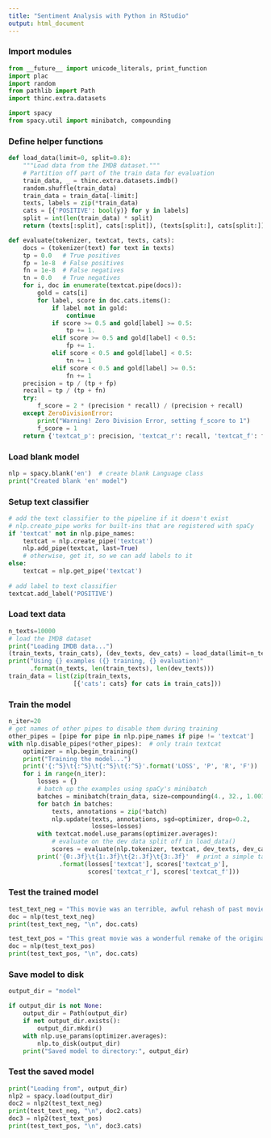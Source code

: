 ```yaml
---
title: "Sentiment Analysis with Python in RStudio"
output: html_document
---
```


### Import modules

```python
from __future__ import unicode_literals, print_function
import plac
import random
from pathlib import Path
import thinc.extra.datasets

import spacy
from spacy.util import minibatch, compounding
```

### Define helper functions

```python
def load_data(limit=0, split=0.8):
    """Load data from the IMDB dataset."""
    # Partition off part of the train data for evaluation
    train_data, _ = thinc.extra.datasets.imdb()
    random.shuffle(train_data)
    train_data = train_data[-limit:]
    texts, labels = zip(*train_data)
    cats = [{'POSITIVE': bool(y)} for y in labels]
    split = int(len(train_data) * split)
    return (texts[:split], cats[:split]), (texts[split:], cats[split:])
```

```python
def evaluate(tokenizer, textcat, texts, cats):
    docs = (tokenizer(text) for text in texts)
    tp = 0.0   # True positives
    fp = 1e-8  # False positives
    fn = 1e-8  # False negatives
    tn = 0.0   # True negatives
    for i, doc in enumerate(textcat.pipe(docs)):
        gold = cats[i]
        for label, score in doc.cats.items():
            if label not in gold:
                continue
            if score >= 0.5 and gold[label] >= 0.5:
                tp += 1.
            elif score >= 0.5 and gold[label] < 0.5:
                fp += 1.
            elif score < 0.5 and gold[label] < 0.5:
                tn += 1
            elif score < 0.5 and gold[label] >= 0.5:
                fn += 1
    precision = tp / (tp + fp)
    recall = tp / (tp + fn)
    try:
        f_score = 2 * (precision * recall) / (precision + recall)
    except ZeroDivisionError:
        print("Warning! Zero Division Error, setting f_score to 1")
        f_score = 1
    return {'textcat_p': precision, 'textcat_r': recall, 'textcat_f': f_score}
```

### Load blank model

```python
nlp = spacy.blank('en')  # create blank Language class
print("Created blank 'en' model")
```

### Setup text classifier

```python
# add the text classifier to the pipeline if it doesn't exist
# nlp.create_pipe works for built-ins that are registered with spaCy
if 'textcat' not in nlp.pipe_names:
    textcat = nlp.create_pipe('textcat')
    nlp.add_pipe(textcat, last=True)
    # otherwise, get it, so we can add labels to it
else:
    textcat = nlp.get_pipe('textcat')
    
# add label to text classifier
textcat.add_label('POSITIVE')
```

### Load text data

```python
n_texts=10000
# load the IMDB dataset
print("Loading IMDB data...")
(train_texts, train_cats), (dev_texts, dev_cats) = load_data(limit=n_texts)
print("Using {} examples ({} training, {} evaluation)"
      .format(n_texts, len(train_texts), len(dev_texts)))
train_data = list(zip(train_texts,
                  [{'cats': cats} for cats in train_cats]))
```

### Train the model

```python
n_iter=20
# get names of other pipes to disable them during training
other_pipes = [pipe for pipe in nlp.pipe_names if pipe != 'textcat']
with nlp.disable_pipes(*other_pipes):  # only train textcat
    optimizer = nlp.begin_training()
    print("Training the model...")
    print('{:^5}\t{:^5}\t{:^5}\t{:^5}'.format('LOSS', 'P', 'R', 'F'))
    for i in range(n_iter):
        losses = {}
        # batch up the examples using spaCy's minibatch
        batches = minibatch(train_data, size=compounding(4., 32., 1.001))
        for batch in batches:
            texts, annotations = zip(*batch)
            nlp.update(texts, annotations, sgd=optimizer, drop=0.2,
                       losses=losses)
        with textcat.model.use_params(optimizer.averages):
            # evaluate on the dev data split off in load_data()
            scores = evaluate(nlp.tokenizer, textcat, dev_texts, dev_cats)
        print('{0:.3f}\t{1:.3f}\t{2:.3f}\t{3:.3f}'  # print a simple table
              .format(losses['textcat'], scores['textcat_p'],
                      scores['textcat_r'], scores['textcat_f']))
```

### Test the trained model

```python
test_text_neg = "This movie was an terrible, awful rehash of past movies. I will never watch it again."
doc = nlp(test_text_neg)
print(test_text_neg, "\n", doc.cats)

test_text_pos = "This great movie was a wonderful remake of the original version. I loved it!"
doc = nlp(test_text_pos)
print(test_text_pos, "\n", doc.cats)
```

### Save model to disk

```python
output_dir = "model"

if output_dir is not None:
    output_dir = Path(output_dir)
    if not output_dir.exists():
        output_dir.mkdir()
    with nlp.use_params(optimizer.averages):
        nlp.to_disk(output_dir)
    print("Saved model to directory:", output_dir)
```

### Test the saved model

```python
print("Loading from", output_dir)
nlp2 = spacy.load(output_dir)
doc2 = nlp2(test_text_neg)
print(test_text_neg, "\n", doc2.cats)
doc3 = nlp2(test_text_pos)
print(test_text_pos, "\n", doc3.cats)
```
